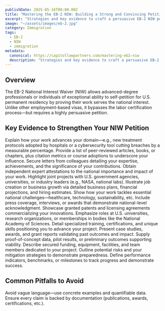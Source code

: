 ```yaml
---
publishDate: 2025-05-16T00:00:00Z
title: "Mastering the EB-2 NIW: Building a Strong and Convincing Petition"
excerpt: "Strategies and key evidence to craft a persuasive EB-2 NIW petition and avoid common pitfalls."
image: "~/assets/images/eb-2.jpg"
category: Immigration
tags:
  - EB-2
  - NIW
  - immigration
metadata:
  canonical: https://capitollawpartners.com/mastering-eb2-niw
  description: "Strategies and key evidence to craft a persuasive EB-2 NIW petition and avoid common pitfalls."
---
```



## Overview

The EB-2 National Interest Waiver (NIW) allows advanced-degree professionals or individuals of exceptional ability to self-petition for U.S. permanent residency by proving their work serves the national interest. Unlike other employment-based visas, it bypasses the labor certification process—but requires a highly persuasive petition.

## Key Evidence to Strengthen Your NIW Petition

<dl>
  <DListItem dt="Impact on the Field or Industry">
    Explain how your work advances your domain—e.g., new treatment protocols adopted by hospitals or a cybersecurity tool cutting breaches by a measurable percentage.
  </DListItem>
  <DListItem dt="Publications and Citations">
    Provide a list of peer-reviewed articles, books, or chapters, plus citation metrics or course adoptions to underscore your influence.
  </DListItem>
  <DListItem dt="Testimonials">
    Secure letters from colleagues detailing your expertise, achievements, and the significance of your contributions.
  </DListItem>
  <DListItem dt="Expert Opinion Letters">
    Obtain independent expert attestations to the national importance and impact of your work.
  </DListItem>
  <DListItem dt="Collaborations and Partnerships">
    Highlight joint projects with U.S. government agencies, universities, or industry leaders (e.g., NASA, national labs).
  </DListItem>
  <DListItem dt="Contributions to the U.S. Economy">
    Illustrate job creation or business growth via detailed business plans, financial projections, and hiring estimates.
  </DListItem>
  <DListItem dt="Addressing Critical U.S. Needs">
    Show how your work tackles essential national challenges—healthcare, technology, sustainability, etc.
  </DListItem>
  <DListItem dt="Media Recognition and Public Awareness">
    Include press coverage, interviews, or awards that demonstrate national-level acknowledgment.
  </DListItem>
  <DListItem dt="Patents and Licensing">
    Showcase granted patents and licensing agreements commercializing your innovations.
  </DListItem>
  <DListItem dt="Affiliation with U.S. Institutions">
    Emphasize roles at U.S. universities, research organizations, or memberships in bodies like the National Academy of Sciences.
  </DListItem>
  <DListItem dt="Demonstrate Qualifications">
    Detail specialized training, certifications, and unique skills positioning you to advance your project.
  </DListItem>
  <DListItem dt="Documentation of Previous Successes">
    Present case studies, awards, and grant reports validating past outcomes and impact.
  </DListItem>
  <DListItem dt="Provide Evidence of Feasibility">
    Supply proof-of-concept data, pilot results, or preliminary outcomes supporting viability.
  </DListItem>
  <DListItem dt="Resource Allocation">
    Describe secured funding, equipment, facilities, and team members dedicated to your project.
  </DListItem>
  <DListItem dt="Risk Management">
    Outline potential risks and your mitigation strategies to demonstrate preparedness.
  </DListItem>
  <DListItem dt="Measurable Outcomes">
    Define performance indicators, benchmarks, or milestones to track progress and demonstrate success.
  </DListItem>
</dl>

## Common Pitfalls to Avoid

<dl>
  <DListItem dt="Lack of Specificity">
    Avoid vague language—use concrete examples and quantifiable data.
  </DListItem>
  <DListItem dt="Insufficient Evidence">
    Ensure every claim is backed by documentation (publications, awards, certifications, etc.).
  </DListItem>
</dl>
